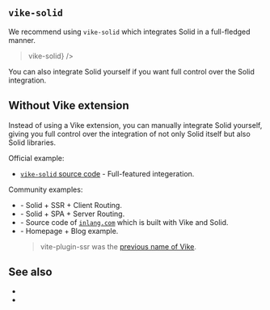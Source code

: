 
## `vike-solid`

We recommend using <Link href="/extensions">`vike-solid`</Link> which integrates Solid in a full-fledged manner.

> <p><UseBatiHint feature={<code>vike-solid</code>} /></p>

You can also <Link href="#without-vike-extension">integrate Solid yourself</Link> if you want full control over the Solid integration.


## Without Vike extension

Instead of using a Vike extension, you can manually integrate Solid yourself, giving you full control over the integration of not only Solid itself but also Solid libraries.

Official example:
 - [`vike-solid` source code](https://github.com/vikejs/vike-solid/tree/main/vike-solid) - Full-featured integeration.

Community examples:
 - <Example timestamp="2024.01" repo="birkskyum/vike-with-solid-ssr" /> - Solid + SSR + Client Routing.
 - <Example timestamp="2024.01" repo="birkskyum/vike-with-solid-spa" /> - Solid + SPA + Server Routing.
 - <Example timestamp="2023.06" repo="inlang/monorepo" /> - Source code of [`inlang.com`](https://inlang.com/) which is built with Vike and Solid.
 - <Example timestamp="2023.02" repo="vchirikov/vite-plugin-ssr-solidjs-blog-example" /> - Homepage + Blog example.
   > vite-plugin-ssr was the [previous name of Vike](https://vite-plugin-ssr.com/vike).


## See also

 - <Link href="/react" />
 - <Link href="/vue" />

